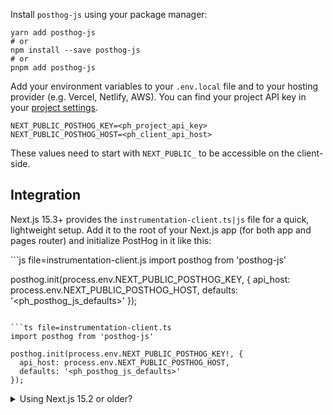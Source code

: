 Install `posthog-js` using your package manager:

```shell
yarn add posthog-js
# or
npm install --save posthog-js
# or
pnpm add posthog-js
```

Add your environment variables to your `.env.local` file and to your hosting provider (e.g. Vercel, Netlify, AWS). You can find your project API key in your [project settings](https://app.posthog.com/project/settings).

```shell file=.env.local
NEXT_PUBLIC_POSTHOG_KEY=<ph_project_api_key>
NEXT_PUBLIC_POSTHOG_HOST=<ph_client_api_host>
```

These values need to start with `NEXT_PUBLIC_` to be accessible on the client-side.

## Integration


Next.js 15.3+ provides the `instrumentation-client.ts|js` file for a quick, lightweight setup. Add it to the root of your Next.js app (for both app and pages router) and initialize PostHog in it like this:

<MultiLanguage>
```js file=instrumentation-client.js
import posthog from 'posthog-js'

posthog.init(process.env.NEXT_PUBLIC_POSTHOG_KEY, {
  api_host: process.env.NEXT_PUBLIC_POSTHOG_HOST,
    defaults: '<ph_posthog_js_defaults>'
});
```

```ts file=instrumentation-client.ts
import posthog from 'posthog-js'

posthog.init(process.env.NEXT_PUBLIC_POSTHOG_KEY!, {
  api_host: process.env.NEXT_PUBLIC_POSTHOG_HOST,
  defaults: '<ph_posthog_js_defaults>'
});
```
</MultiLanguage>

<details>
<summary>Using Next.js 15.2 or older?</summary>

Older versions of Next.js don't support the `instrumentation-client.ts|js` file. You can use the following setup instead:

<Tab.Group tabs={[
    'App router', 
    'Pages router'
]}>
    <Tab.List>
        <Tab>App router</Tab>
        <Tab>Pages router</Tab>
    </Tab.List>
    <Tab.Panels>
        <Tab.Panel>
            <AppRouterSetup />
        </Tab.Panel>
        <Tab.Panel>
            <PagesRouterSetup />
        </Tab.Panel>
    </Tab.Panels>
</Tab.Group>

</details>